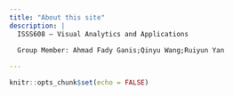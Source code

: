 ```yaml
---
title: "About this site"
description: |
  ISSS608 – Visual Analytics and Applications
  
  Group Member: Ahmad Fady Ganis;Qinyu Wang;Ruiyun Yan

---
```


```r
knitr::opts_chunk$set(echo = FALSE)
```

